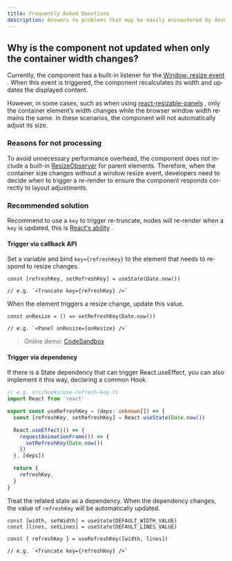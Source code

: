 ```yaml
---
title: Frequently Asked Questions
description: Answers to problems that may be easily encountered by developers, as well as some interesting problems reported in GitHub issues.
---
```



## Why is the component not updated when only the container width changes?

<AppliesTo client:only="react" lang="en" />
<RelatedIssues client:only="react" lang="en" issues={[18]} />

Currently, the component has a built-in listener for the [Window: resize event](https://developer.mozilla.org/en-US/docs/Web/API/Window/resize_event) . When this event is triggered, the component recalculates its width and updates the displayed content.

However, in some cases, such as when using [react-resizable-panels](https://github.com/bvaughn/react-resizable-panels) , only the container element’s width changes while the browser window width remains the same. In these scenarios, the component will not automatically adjust its size.

### Reasons for not processing

To avoid unnecessary performance overhead, the component does not include a built-in [ResizeObserver](https://developer.mozilla.org/en-US/docs/Web/API/ResizeObserver) for parent elements. Therefore, when the container size changes without a window resize event, developers need to decide when to trigger a re-render to ensure the component responds correctly to layout adjustments.

### Recommended solution

Recommend to use a `key` to trigger re-truncate, nodes will re-render when a `key` is updated, this is [React's ability](https://react.dev/reference/react/useState#resetting-state-with-a-key) .

#### Trigger via callback API

Set a variable and bind `key={refreshKey}` to the element that needs to respond to resize changes.

```tsx
const [refreshKey, setRefreshKey] = useState(Date.now())

// e.g. `<Truncate key={refreshKey} />`
```

When the element triggers a resize change, update this value.

```tsx
const onResize = () => setRefreshKey(Date.now())

// e.g. `<Panel onResize={onResize} />`
```

> Online demo: [CodeSandbox](https://codesandbox.io/p/sandbox/react-resizable-panels-forked-tjt38f?file=%2Fsrc%2FApp.js)

#### Trigger via dependency

If there is a State dependency that can trigger React.useEffect, you can also implement it this way, declaring a common Hook.

```ts
// e.g. src/hooks/use-refresh-key.ts
import React from 'react'

export const useRefreshKey = (deps: unknown[]) => {
  const [refreshKey, setRefreshKey] = React.useState(Date.now())

  React.useEffect(() => {
    requestAnimationFrame(() => {
      setRefreshKey(Date.now())
    })
  }, [deps])

  return {
    refreshKey,
  }
}
```

Treat the related state as a dependency. When the dependency changes, the value of `refreshKey` will be automatically updated.

```tsx
const [width, setWidth] = useState(DEFAULT_WIDTH_VALUE)
const [lines, setLines] = useState(DEFAULT_LINES_VALUE)

const { refreshKey } = useRefreshKey([width, lines])

// e.g. `<Truncate key={refreshKey} />`
```
